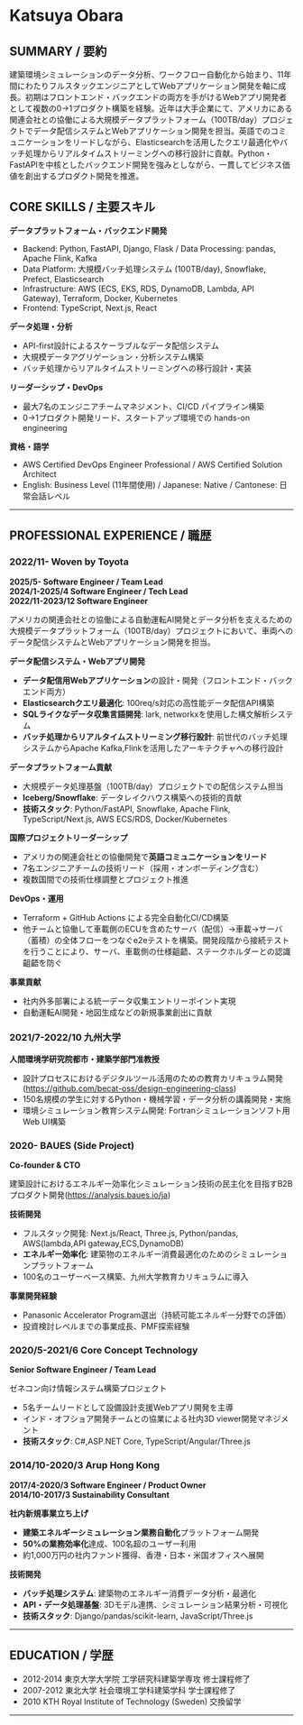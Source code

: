 # Katsuya Obara

## SUMMARY / 要約
建築環境シミュレーションのデータ分析、ワークフロー自動化から始まり、11年間にわたりフルスタックエンジニアとしてWebアプリケーション開発を軸に成長。初期はフロントエンド・バックエンドの両方を手がけるWebアプリ開発者として複数の0→1プロダクト構築を経験。近年は大手企業にて、アメリカにある関連会社との協働による大規模データプラットフォーム（100TB/day）プロジェクトでデータ配信システムとWebアプリケーション開発を担当。英語でのコミュニケーションをリードしながら、Elasticsearchを活用したクエリ最適化やバッチ処理からリアルタイムストリーミングへの移行設計に貢献。Python・FastAPIを中核としたバックエンド開発を強みとしながら、一貫してビジネス価値を創出するプロダクト開発を推進。

## CORE SKILLS / 主要スキル
**データプラットフォーム・バックエンド開発**
- Backend: Python, FastAPI, Django, Flask / Data Processing: pandas, Apache Flink, Kafka
- Data Platform: 大規模バッチ処理システム (100TB/day), Snowflake, Prefect, Elasticsearch
- Infrastructure: AWS (ECS, EKS, RDS, DynamoDB, Lambda, API Gateway), Terraform, Docker, Kubernetes
- Frontend: TypeScript, Next.js, React

**データ処理・分析**
- API-first設計によるスケーラブルなデータ配信システム
- 大規模データアグリゲーション・分析システム構築
- バッチ処理からリアルタイムストリーミングへの移行設計・実装

**リーダーシップ・DevOps**
- 最大7名のエンジニアチームマネジメント、CI/CD パイプライン構築
- 0→1プロダクト開発リード、スタートアップ環境での hands-on engineering

**資格・語学**
- AWS Certified DevOps Engineer Professional / AWS Certified Solution Architect
- English: Business Level (11年間使用) / Japanese: Native / Cantonese: 日常会話レベル

---

## PROFESSIONAL EXPERIENCE / 職歴

### 2022/11- Woven by Toyota
**2025/5- Software Engineer / Team Lead**  
**2024/1-2025/4 Software Engineer / Tech Lead**  
**2022/11-2023/12 Software Engineer**

アメリカの関連会社との協働による自動運転AI開発とデータ分析を支えるための大規模データプラットフォーム（100TB/day）プロジェクトにおいて、車両へのデータ配信システムとWebアプリケーション開発を担当。

**データ配信システム・Webアプリ開発**
- **データ配信用Webアプリケーション**の設計・開発（フロントエンド・バックエンド両方）
- **Elasticsearchクエリ最適化**: 100req/s対応の高性能データ配信API構築
- **SQLライクなデータ収集言語開発**: lark, networkxを使用した構文解析システム
- **バッチ処理からリアルタイムストリーミング移行設計**: 前世代のバッチ処理システムからApache Kafka,Flinkを活用したアーキテクチャへの移行設計

**データプラットフォーム貢献**
- 大規模データ処理基盤（100TB/day）プロジェクトでの配信システム担当
- **Iceberg/Snowflake**: データレイクハウス構築への技術的貢献
- **技術スタック**: Python/FastAPI, Snowflake, Apache Flink, TypeScript/Next.js, AWS ECS/RDS, Docker/Kubernetes

**国際プロジェクトリーダーシップ**
- アメリカの関連会社との協働開発で**英語コミュニケーションをリード**
- 7名エンジニアチームの技術リード（採用・オンボーディング含む）
- 複数国間での技術仕様調整とプロジェクト推進

**DevOps・運用**
- Terraform + GitHub Actions による完全自動化CI/CD構築
- 他チームと協働して車載側のECUを含めたサーバ（配信）→車載→サーバ（蓄積）の全体フローをつなぐe2eテストを構築。開発段階から接続テストを行うことにより、サーバ、車載側の仕様齟齬、ステークホルダーとの認識齟齬を防ぐ

**事業貢献**
- 社内外多部署による統一データ収集エントリーポイント実現
- 自動運転AI開発・地図生成などの新規事業創出に貢献

### 2021/7-2022/10 九州大学
**人間環境学研究院都市・建築学部門准教授**

- 設計プロセスにおけるデジタルツール活用のための教育カリキュラム開発(https://github.com/becat-oss/design-engineering-class)
- 150名規模の学生に対するPython・機械学習・データ分析の講義開発・実施
- 環境シミュレーション教育システム開発: Fortranシミュレーションソフト用Web UI構築

### 2020- BAUES (Side Project)
**Co-founder & CTO**

建築設計におけるエネルギー効率化シミュレーション技術の民主化を目指すB2Bプロダクト開発(https://analysis.baues.io/ja)

**技術開発**
- フルスタック開発: Next.js/React, Three.js, Python/pandas, AWS(lambda,API gateway,ECS,DynamoDB)
- **エネルギー効率化**: 建築物のエネルギー消費最適化のためのシミュレーションプラットフォーム
- 100名のユーザーベース構築、九州大学教育カリキュラムに導入

**事業開発経験**
- Panasonic Accelerator Program選出（持続可能エネルギー分野での評価）
- 投資検討レベルまでの事業成長、PMF探索経験

### 2020/5-2021/6 Core Concept Technology
**Senior Software Engineer / Team Lead**

ゼネコン向け情報システム構築プロジェクト
- 5名チームリードとして設備設計支援Webアプリ開発を主導
- インド・オフショア開発チームとの協業による社内3D viewer開発マネジメント
- **技術スタック**: C#,ASP.NET Core, TypeScript/Angular/Three.js

### 2014/10-2020/3 Arup Hong Kong
**2017/4-2020/3 Software Engineer / Product Owner**  
**2014/10-2017/3 Sustainability Consultant**

**社内新規事業立ち上げ**
- **建築エネルギーシミュレーション業務自動化**プラットフォーム開発
- **50%の業務効率化**達成、100名超のユーザー利用
- 約1,000万円の社内ファンド獲得、香港・日本・米国オフィスへ展開

**技術開発**
- **バッチ処理システム**: 建築物のエネルギー消費データ分析・最適化
- **API・データ処理基盤**: 3Dモデル連携、シミュレーション結果分析・可視化
- **技術スタック**: Django/pandas/scikit-learn, JavaScript/Three.js

---

## EDUCATION / 学歴
- 2012-2014 東京大学大学院 工学研究科建築学専攻 修士課程修了
- 2007-2012 東北大学 社会環境工学科建築学科 学士課程修了
- 2010 KTH Royal Institute of Technology (Sweden) 交換留学

---